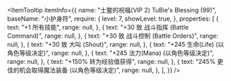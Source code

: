 
<ItemTooltip
  itemInfo={{
    name: "土鳖的祝福(VIP 2) TuBie's Blessing (99)",
    baseName: "小护身符",
    require: {
      level: 7,
      showLevel: true,
    },
    properties: [
      {
        text: "+1 所有技能",
        range: null,
      },
      {
        text: "+30 致 战斗指挥 (Battle Command)",
        range: null,
      },
      {
        text: "+30 致 战斗控制 (Battle Orders)",
        range: null,
      },
      {
        text: "+30 致 大叫 (Shout)",
        range: null,
      },
      {
        text: "+245 生命(Life) (以角色等级决定)",
        range: null,
      },
      {
        text: "+245 法力(Mana) (以角色等级决定)",
        range: null,
      },
      {
        text: "+150% 转为经验值获得",
        range: null,
      },
      {
        text: "245% 更佳的机会取得魔法装备 (以角色等级决定)",
        range: null,
      },
    ],
  }}
/>
